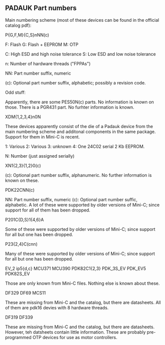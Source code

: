 ==PADAUK Part numbers==

Main numbering scheme (most of these devices can be found in the official catalog pdf):

P{G,F,M}{C,S}nNN(c)

F: Flash
G: Flash + EEPROM
M: OTP

C: High ESD and high noise tolerance
S: Low ESD and low noise tolerance

n: Number of hardware threads ("FPPAs")

NN: Part number suffix, numeric

(c): Optional part number suffix, alphabetic; possibly a revision code.

Odd stuff:

Apparently, there are some PES50N(c) parts. No information is known on those.
There is a PGR431 part. No furhter information is known.

XDM{1,2,3,4}n0N

These devices apparently consist of the die of a Padauk device from the main numbering scheme and additonal components in the same package. Support for them in Mini-C is recent.

1: Various
2: Various
3: unknown
4: One 24C02 serial 2 Kb EEPROM.

N: Number (just assigned serially)

XN1{2,3}{1,2}0(c)

(c): Optional part number suffix, alphanumeric.
No further information is known on these.

PDK22CNN(c)

NN: Part number suffix, numeric
(c): Optional part number suffic, alphabetic.
A lot of these were supported by older versions of Mini-C; since support for all of them has been dropped.


P201C{D,S}1{4,6}A

Some of these were supported by older versions of Mini-C; since support for all but one has been dropped.

P23{2,4}C(cnn)

Many of these were supported by older versions of Mini-C; since support for all but one has been dropped.

EV_2
ip5{d,c}
MCU371
MCU390
PDK82C1{2,3}
PDK_3S_EV
PDK_EV5
PDK82S_EV

Those are only known from Mini-C files. Nothing else is known about these.

DF329
DF69
MCS11

These are missing from Mini-C and the catalog, but there are datasheets. All of them are pdk16 devies with 8 hardware threads.

DF319
DF339

These are missing from Mini-C and the catalog, but there are datasheets. However, teh datsheets contain little information. These are probably pre-programmed OTP devices for use as motor controllers.


